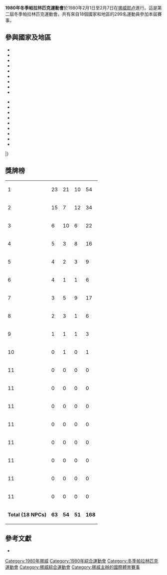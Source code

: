 {{noteTA|G1=Sports}}
{{Paralympics infobox|1980|Winter|
 |Name = 第二屆冬季帕拉林匹克運動會
 |Logo = 
 |Host city = {{NOR}}[[耶盧|耶盧]]
 |Nations participating = 18
 |Athletes participating = 299
 |Opening ceremony = 2月1日
 |Closing ceremony = 2月7日
 |Events = 2個大項
}}
{{Location map+|Norway|width=250|float=none}
 |alt=耶卢在挪威
 |caption=耶卢在挪威的位置
 |places=
  {{Location map~|Norway
   |label=耶卢
   |background=white
   |lat_deg=60
   |la_min=31
   |lon_deg=8
   |lon_min=12
  }}
 | link=[[耶卢|耶卢]]
}}

'''1980年冬季帕拉林匹克運動會'''於1980年2月1日至2月7日在[[挪威|挪威]][[耶卢|耶卢]]進行。這是第二屆冬季帕拉林匹克運動會。共有來自18個國家和地區的299名運動員參加本屆賽事。

==參與國家及地區==
{{col-begin}}
{{col-3}}
* {{flagIPCteam|AUS|1980年冬季}}
* {{flagIPCteam|AUT|1980年冬季}}
* {{flagIPCteam|CAN|1980年冬季}}
* {{flagIPCteam|TCH|1980年冬季}}
* {{flagIPCteam|DEN|1980年冬季}}
* {{flagIPCteam|NOR|1980年冬季}}
* {{flagIPCteam|FIN|1980年冬季}}
* {{flagIPCteam|SWE|1980年冬季}}
* {{flagIPCteam|SUI|1980年冬季}}
{{col-3}}
* {{flagIPCteam|USA|1980年冬季}}
* {{flagIPCteam|FRA|1980年冬季}}
* {{flagIPCteam|FRG|1980年冬季}}
* {{flagIPCteam|ITA|1980年冬季}}
* {{flagIPCteam|JPN|1980年冬季}}
* {{flagIPCteam|YUG|1980年冬季}}
* {{flagIPCteam|NZL|1980年冬季}}
* {{flagIPCteam|GBR|1980年冬季}}
* {{flagIPCteam|UGA|1980年冬季}}
|}

==獎牌榜==
{| {{RankedMedalTable|class=wikitable sortable}}
|-bgcolor=ccccff
|1||align="left"| {{flagIPCteam|NOR|1980年冬季}} || 23 || 21 || 10 || 54
|-
|2||align="left"| {{flagIPCteam|FIN|1980年冬季}} || 15 || 7 || 12 || 34
|-
|3||align="left"| {{flagIPCteam|AUT|1980年冬季}} || 6 || 10 || 6 || 22
|-
|4||align="left"| {{flagIPCteam|SWE|1980年冬季}} || 5 || 3 || 8 || 16
|-
|5||align="left"| {{flagIPCteam|SUI|1980年冬季}} || 4 || 2 || 3 || 9
|-
|6||align="left"| {{flagIPCteam|USA|1980年冬季}} || 4 || 1 || 1 || 6
|-
|7||align="left"| {{flagIPCteam|FRG|1980年冬季}} || 3 || 5 || 9 || 17
|-
|8||align="left"| {{flagIPCteam|CAN|1980年冬季}} || 2 || 3 || 1 || 6
|-
|9||align="left"| {{flagIPCteam|FRA|1980年冬季}} || 1 || 1 || 1  || 3
|-
|10||align="left"| {{flagIPCteam|TCH|1980年冬季}} || 0 || 1 || 0 || 1
|-
|11||align="left"| {{flagIPCteam|AUS|1980年冬季}} || 0 || 0 || 0 || 0
|-
|11||align="left"| {{flagIPCteam|DEN|1980年冬季}} || 0 || 0 || 0 || 0
|-
|11||align="left"| {{flagIPCteam|GBR|1980年冬季}} || 0 || 0 || 0 || 0
|-
|11||align="left"| {{flagIPCteam|ITA|1980年冬季}} || 0 || 0 || 0 || 0
|-
|11||align="left"| {{flagIPCteam|JPN|1980年冬季}} || 0 || 0 || 0 || 0
|-
|11||align="left"| {{flagIPCteam|NZL|1980年冬季}} || 0 || 0 || 0 || 0
|-
|11||align="left"| {{flagIPCteam|UGA|1980年冬季}} || 0 || 0 || 0 || 0
|-
|11||align="left"| {{flagIPCteam|YUG|1980年冬季}} || 0 || 0 || 0 || 0
|- class="sortbottom"
!colspan=2| '''Total (18 NPCs)''' || '''63''' || '''54''' || '''51'''  || '''168'''
|}

==參考文獻==
<div class="references-small">
<references></references>
* {{en}}{{cite web |title=Geilo 1980 |publisher=[[國際帕拉林匹克委員會|國際帕拉林匹克委員會]] |accessdate=2010年8月2日 |url=http://www.paralympic.org/Paralympic_Games/Past_Games/Geil_1980/index.html |archive-date=2016年8月22日 |archive-url=https://web.archive.org/web/20160822012357/https://www.paralympic.org/Paralympic_Games/Past_Games/Geil_1980/index.html |dead-url=no }}
</div>

{{残疾人奥林匹克运动会}}

[[Category:1980年挪威|Category:1980年挪威]]
[[Category:1980年綜合運動會|Category:1980年綜合運動會]]
[[Category:冬季帕拉林匹克運動會|Category:冬季帕拉林匹克運動會]]
[[Category:挪威綜合運動會|Category:挪威綜合運動會]]
[[Category:挪威主辦的國際體育賽事|Category:挪威主辦的國際體育賽事]]